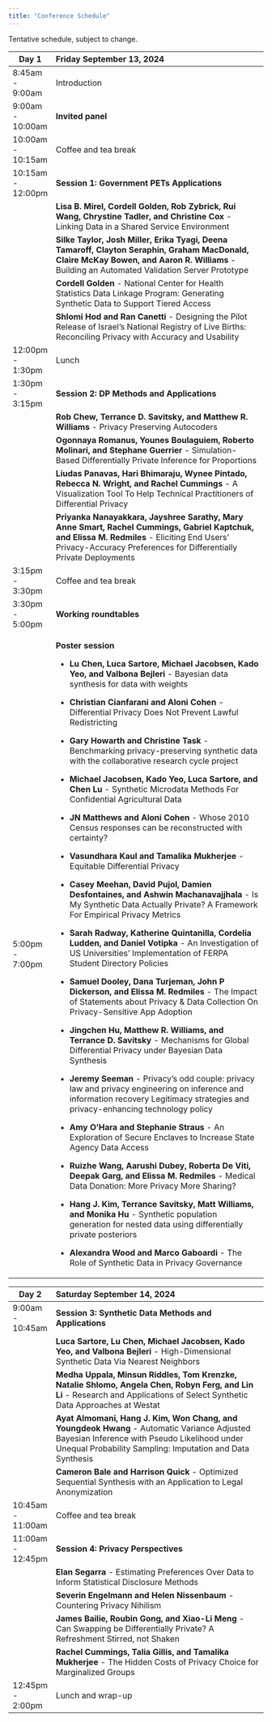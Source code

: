 ```yaml
---
title: "Conference Schedule"
---
```


Tentative schedule, subject to change.

+-------------------+-------------------------------------------------------------------------------------------------------------------------------------------------------------------------------------------------------------------+
| Day 1             | Friday September 13, 2024                                                                                                                                                                                         |
+===================+:==================================================================================================================================================================================================================+
| 8:45am - 9:00am   | Introduction                                                                                                                                                                                                      |
+-------------------+-------------------------------------------------------------------------------------------------------------------------------------------------------------------------------------------------------------------+
| 9:00am - 10:00am  | **Invited panel**                                                                                                                                                                                                 |
+-------------------+-------------------------------------------------------------------------------------------------------------------------------------------------------------------------------------------------------------------+
| 10:00am - 10:15am | Coffee and tea break                                                                                                                                                                                              |
+-------------------+-------------------------------------------------------------------------------------------------------------------------------------------------------------------------------------------------------------------+
| 10:15am - 12:00pm | **Session 1: Government PETs Applications**                                                                                                                                                                       |
+-------------------+-------------------------------------------------------------------------------------------------------------------------------------------------------------------------------------------------------------------+
|                   | **Lisa B. Mirel, Cordell Golden, Rob Zybrick, Rui Wang, Chrystine Tadler, and Christine Cox** - Linking Data in a Shared Service Environment                                                                      |
+-------------------+-------------------------------------------------------------------------------------------------------------------------------------------------------------------------------------------------------------------+
|                   | **Silke Taylor, Josh Miller, Erika Tyagi, Deena Tamaroff, Clayton Seraphin, Graham MacDonald, Claire McKay Bowen, and Aaron R. Williams** - Building an Automated Validation Server Prototype                     |
+-------------------+-------------------------------------------------------------------------------------------------------------------------------------------------------------------------------------------------------------------+
|                   | **Cordell Golden** - National Center for Health Statistics Data Linkage Program: Generating Synthetic Data to Support Tiered Access                                                                               |
+-------------------+-------------------------------------------------------------------------------------------------------------------------------------------------------------------------------------------------------------------+
|                   | **Shlomi Hod and Ran Canetti** - Designing the Pilot Release of Israel’s National Registry of Live Births: Reconciling Privacy with Accuracy and Usability                                                        |
+-------------------+-------------------------------------------------------------------------------------------------------------------------------------------------------------------------------------------------------------------+
| 12:00pm - 1:30pm  | Lunch                                                                                                                                                                                                             |
+-------------------+-------------------------------------------------------------------------------------------------------------------------------------------------------------------------------------------------------------------+
| 1:30pm - 3:15pm   | **Session 2: DP Methods and Applications**                                                                                                                                                                        |
+-------------------+-------------------------------------------------------------------------------------------------------------------------------------------------------------------------------------------------------------------+
|                   | **Rob Chew, Terrance D. Savitsky, and Matthew R. Williams** - Privacy Preserving Autocoders                                                                                                                       |
+-------------------+-------------------------------------------------------------------------------------------------------------------------------------------------------------------------------------------------------------------+
|                   | **Ogonnaya Romanus, Younes Boulaguiem, Roberto Molinari, and Stephane Guerrier** - Simulation-Based Differentially Private Inference for Proportions                                                              |
+-------------------+-------------------------------------------------------------------------------------------------------------------------------------------------------------------------------------------------------------------+
|                   | **Liudas Panavas, Hari Bhimaraju, Wynee Pintado, Rebecca N. Wright, and Rachel Cummings** - A Visualization Tool To Help Technical Practitioners of Differential Privacy                                          |
+-------------------+-------------------------------------------------------------------------------------------------------------------------------------------------------------------------------------------------------------------+
|                   | **Priyanka Nanayakkara, Jayshree Sarathy, Mary Anne Smart, Rachel Cummings, Gabriel Kaptchuk, and Elissa M. Redmiles** - Eliciting End Users' Privacy-Accuracy Preferences for Differentially Private Deployments |
+-------------------+-------------------------------------------------------------------------------------------------------------------------------------------------------------------------------------------------------------------+
| 3:15pm - 3:30pm   | Coffee and tea break                                                                                                                                                                                              |
+-------------------+-------------------------------------------------------------------------------------------------------------------------------------------------------------------------------------------------------------------+
| 3:30pm - 5:00pm   | **Working roundtables**                                                                                                                                                                                           |
+-------------------+-------------------------------------------------------------------------------------------------------------------------------------------------------------------------------------------------------------------+
| 5:00pm - 7:00pm   | **Poster session**                                                                                                                                                                                                |
|                   |                                                                                                                                                                                                                   |
|                   | -   **Lu Chen, Luca Sartore, Michael Jacobsen, Kado Yeo, and Valbona Bejleri** - Bayesian data synthesis for data with weights                                                                                    |
|                   |                                                                                                                                                                                                                   |
|                   | -   **Christian Cianfarani and Aloni Cohen** - Differential Privacy Does Not Prevent Lawful Redistricting                                                                                                         |
|                   |                                                                                                                                                                                                                   |
|                   | -   **Gary Howarth and Christine Task** - Benchmarking privacy-preserving synthetic data with the collaborative research cycle project                                                                            |
|                   |                                                                                                                                                                                                                   |
|                   | -   **Michael Jacobsen, Kado Yeo, Luca Sartore, and Chen Lu** - Synthetic Microdata Methods For Confidential Agricultural Data                                                                                    |
|                   |                                                                                                                                                                                                                   |
|                   | -   **JN Matthews** **and** **Aloni Cohen** - Whose 2010 Census responses can be reconstructed with certainty?                                                                                                    |
|                   |                                                                                                                                                                                                                   |
|                   | -   **Vasundhara Kaul and Tamalika Mukherjee** - Equitable Differential Privacy                                                                                                                                   |
|                   |                                                                                                                                                                                                                   |
|                   | -   **Casey Meehan, David Pujol, Damien Desfontaines, and Ashwin Machanavajjhala** - Is My Synthetic Data Actually Private? A Framework For Empirical Privacy Metrics                                             |
|                   |                                                                                                                                                                                                                   |
|                   | -   **Sarah Radway, Katherine Quintanilla, Cordelia Ludden, and Daniel Votipka** - An Investigation of US Universities' Implementation of FERPA Student Directory Policies                                        |
|                   |                                                                                                                                                                                                                   |
|                   | -   **Samuel Dooley, Dana Turjeman, John P Dickerson, and** **Elissa M. Redmiles** - The Impact of Statements about Privacy & Data Collection On Privacy-Sensitive App Adoption                                   |
|                   |                                                                                                                                                                                                                   |
|                   | -   **Jingchen Hu, Matthew R. Williams, and Terrance D. Savitsky** - Mechanisms for Global Differential Privacy under Bayesian Data Synthesis                                                                     |
|                   |                                                                                                                                                                                                                   |
|                   | -   **Jeremy Seeman** - Privacy’s odd couple: privacy law and privacy engineering on inference and information recovery Legitimacy strategies and privacy-enhancing technology policy                             |
|                   |                                                                                                                                                                                                                   |
|                   | -   **Amy O’Hara and Stephanie Straus** - An Exploration of Secure Enclaves to Increase State Agency Data Access                                                                                                  |
|                   |                                                                                                                                                                                                                   |
|                   | -   **Ruizhe Wang, Aarushi Dubey, Roberta De Viti, Deepak Garg, and Elissa M. Redmiles** - Medical Data Donation: More Privacy More Sharing?                                                                      |
|                   |                                                                                                                                                                                                                   |
|                   | -   **Hang J. Kim, Terrance Savitsky, Matt Williams, and Monika Hu** - Synthetic population generation for nested data using differentially private posteriors                                                    |
|                   |                                                                                                                                                                                                                   |
|                   | -   **Alexandra Wood and Marco Gaboardi** - The Role of Synthetic Data in Privacy Governance                                                                                                                      |
+-------------------+-------------------------------------------------------------------------------------------------------------------------------------------------------------------------------------------------------------------+

+-------------------+----------------------------------------------------------------------------------------------------------------------------------------------------------------------------------------------------------+
| Day 2             | Saturday September 14, 2024                                                                                                                                                                              |
+===================+:=========================================================================================================================================================================================================+
| 9:00am - 10:45am  | **Session 3: Synthetic Data Methods and Applications**                                                                                                                                                   |
+-------------------+----------------------------------------------------------------------------------------------------------------------------------------------------------------------------------------------------------+
|                   | **Luca Sartore, Lu Chen, Michael Jacobsen, Kado Yeo, and Valbona Bejleri** - High-Dimensional Synthetic Data Via Nearest Neighbors                                                                       |
+-------------------+----------------------------------------------------------------------------------------------------------------------------------------------------------------------------------------------------------+
|                   | **Medha Uppala, Minsun Riddles, Tom Krenzke, Natalie Shlomo, Angela Chen, Robyn Ferg, and Lin Li** - Research and Applications of Select Synthetic Data Approaches at Westat                             |
+-------------------+----------------------------------------------------------------------------------------------------------------------------------------------------------------------------------------------------------+
|                   | **Ayat Almomani, Hang J. Kim, Won Chang, and Youngdeok Hwang** - Automatic Variance Adjusted Bayesian Inference with Pseudo Likelihood under Unequal Probability Sampling: Imputation and Data Synthesis |
+-------------------+----------------------------------------------------------------------------------------------------------------------------------------------------------------------------------------------------------+
|                   | **Cameron Bale and Harrison Quick** - Optimized Sequential Synthesis with an Application to Legal Anonymization                                                                                          |
+-------------------+----------------------------------------------------------------------------------------------------------------------------------------------------------------------------------------------------------+
| 10:45am - 11:00am | Coffee and tea break                                                                                                                                                                                     |
+-------------------+----------------------------------------------------------------------------------------------------------------------------------------------------------------------------------------------------------+
| 11:00am - 12:45pm | **Session 4: Privacy Perspectives**                                                                                                                                                                      |
+-------------------+----------------------------------------------------------------------------------------------------------------------------------------------------------------------------------------------------------+
|                   | **Elan Segarra** - Estimating Preferences Over Data to Inform Statistical Disclosure Methods                                                                                                             |
+-------------------+----------------------------------------------------------------------------------------------------------------------------------------------------------------------------------------------------------+
|                   | **Severin Engelmann and Helen Nissenbaum** - Countering Privacy Nihilism                                                                                                                                 |
+-------------------+----------------------------------------------------------------------------------------------------------------------------------------------------------------------------------------------------------+
|                   | **James Bailie, Roubin Gong, and Xiao-Li Meng** - Can Swapping be Differentially Private? A Refreshment Stirred, not Shaken                                                                              |
+-------------------+----------------------------------------------------------------------------------------------------------------------------------------------------------------------------------------------------------+
|                   | **Rachel Cummings, Talia Gillis, and** **Tamalika Mukherjee** - The Hidden Costs of Privacy Choice for Marginalized Groups                                                                               |
+-------------------+----------------------------------------------------------------------------------------------------------------------------------------------------------------------------------------------------------+
| 12:45pm - 2:00pm  | Lunch and wrap-up                                                                                                                                                                                        |
+-------------------+----------------------------------------------------------------------------------------------------------------------------------------------------------------------------------------------------------+
